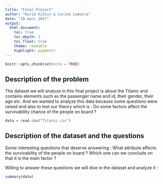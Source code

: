 ```yaml
---
title: "Final_Project"
author: "Karim Kidiss & Carine Lemaire"
date: "19 mars 2017"
output:
  html_document:
    toc: true
    toc_depth: 2
    toc_float: true
    theme: readable
    highlight: pygments
---
```


```r
knitr::opts_chunk$set(echo = TRUE)
```

## Description of the problem

The dataset we will analyze in this final project is about the Titanic and contains elements such as the passenger name and id, their gender, their age etc. And we wanted to analyze this data because some questions were raised and also to test our theory which is : Do some factors affect the survivability chance of the people on board ? 


```r
data = read.csv("Titanic.csv")
```

## Description of the dataset and the questions 

Some interesting questions that deserve answering : 
What attribute affects the survivability of the people on board ? Which one can we conclude on that it is the main factor ? 

Willing to answer these questions we will dive in the dataset and analyze it :

```r
summary(data)
```

